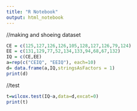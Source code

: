 ```yaml
---
title: "R Notebook"
output: html_notebook
---
```

//making and shoeing dataset
```r
CE = c(125,127,126,126,105,128,127,126,79,124)
EE = c(131,129,77,52,134,133,94,68,67,132)
IQ = c(CE,EE)
a=rep(c("CEIQ", "EEIQ"), each=10)
d= data.frame(a,IQ,stringsAsFactors = 1)
print(d)
```
//test
```r
t=wilcox.test(IQ~a,data=d,excat=0)
print(t)
```

